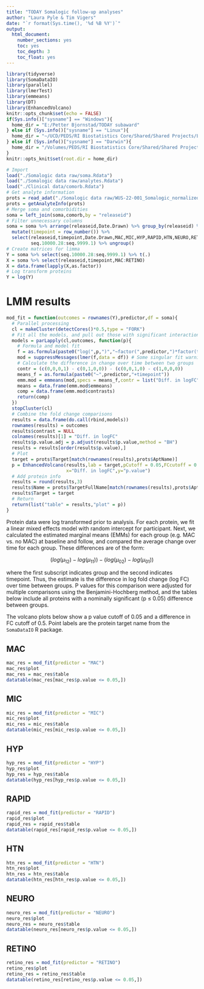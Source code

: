 ```yaml
---
title: "TODAY Somalogic follow-up analyses"
author: "Laura Pyle & Tim Vigers"
date: "`r format(Sys.time(), '%d %B %Y')`"
output:
  html_document:
    number_sections: yes
    toc: yes
    toc_depth: 3
    toc_float: yes
---
```


```r
library(tidyverse)
library(SomaDataIO)
library(parallel)
library(lmerTest)
library(emmeans)
library(DT)
library(EnhancedVolcano)
knitr::opts_chunk$set(echo = FALSE)
if(Sys.info()["sysname"] == "Windows"){
  home_dir = "E:/Petter Bjornstad/TODAY subaward"
} else if (Sys.info()["sysname"] == "Linux"){
  home_dir = "~/UCD/PEDS/RI Biostatistics Core/Shared/Shared Projects/Laura/Peds Endo/Petter Bjornstad/TODAY subaward/"
} else if (Sys.info()["sysname"] == "Darwin"){
  home_dir = "/Volumes/PEDS/RI Biostatistics Core/Shared/Shared Projects/Laura/Peds Endo/Petter Bjornstad/TODAY subaward"
}
knitr::opts_knit$set(root.dir = home_dir)
```

```r
# Import
load("./Somalogic data raw/soma.Rdata")
load("./Somalogic data raw/analytes.Rdata")
load("./Clinical data/comorb.Rdata")
# Get analyte information
prots = read_adat("./Somalogic data raw/WUS-22-001_Somalogic_normalized/WUS-22-001_v4.1_EDTAPlasma.hybNorm.medNormInt.plateScale.calibrate.anmlQC.qcCheck.anmlSMP.adat")
prots = getAnalyteInfo(prots)
# Merge soma and comorbidities
soma = left_join(soma,comorb,by = "releaseid")
# Filter unnecessary columns
soma = soma %>% arrange(releaseid,Date.Drawn) %>% group_by(releaseid) %>% 
  mutate(timepoint = row_number()) %>%
  select(releaseid,timepoint,Date.Drawn,MAC,MIC,HYP,RAPID,HTN,NEURO,RETINO,
         seq.10000.28:seq.9999.1) %>% ungroup()
# Create matrices for limma
Y = soma %>% select(seq.10000.28:seq.9999.1) %>% t(.)
X = soma %>% select(releaseid,timepoint,MAC:RETINO)
X = data.frame(lapply(X,as.factor))
# Log transform proteins
Y = log(Y)
```

# LMM results

```r
mod_fit = function(outcomes = rownames(Y),predictor,df = soma){
  # Parallel processing
  cl = makeCluster(detectCores()*0.5,type = "FORK")
  # Fit all the models, and pull out those with significant interaction term
  models = parLapply(cl,outcomes, function(p){
    # Formula and model fit
    f = as.formula(paste0("log(",p,")","~factor(",predictor,")*factor(timepoint)+(1|releaseid)"))
    mod = suppressMessages(lmer(f,data = df)) # Some singular fit warnings here, but okay to ignore per Laura
    # Calculate the difference in change over time between two groups
    contr = (c(0,0,0,1) - c(0,1,0,0)) - (c(0,0,1,0) - c(1,0,0,0))
    means_f = as.formula(paste0("~",predictor,"+timepoint"))
    emm.mod = emmeans(mod,specs = means_f,contr = list("Diff. in logFC" = contr))
    means = data.frame(emm.mod$emmeans)
    comp = data.frame(emm.mod$contrasts)
    return(comp)
  })
  stopCluster(cl)
  # Combine the fold change comparisons
  results = data.frame(do.call(rbind,models))
  rownames(results) = outcomes
  results$contrast = NULL
  colnames(results)[1] = "Diff. in logFC"
  results$p.value.adj = p.adjust(results$p.value,method = "BH")
  results = results[order(results$p.value),]
  # Plot
  target = prots$Target[match(rownames(results),prots$AptName)]
  p = EnhancedVolcano(results,lab = target,pCutoff = 0.05,FCcutoff = 0.5,
                      x="Diff. in logFC",y="p.value")
  # Add protein info
  results = round(results,3)
  results$Name = prots$TargetFullName[match(rownames(results),prots$AptName)]
  results$Target = target
  # Return
  return(list("table" = results,"plot" = p))
}
```

Protein data were log transformed prior to analysis. For each protein, we fit a linear mixed effects model with random intercept for participant. Next, we calculated the estimated marginal means (EMMs) for each group (e.g. MAC vs. no MAC) at baseline and follow, and compared the average change over time for each group. These differences are of the form:

$$
(log(\mu_{12})-log(\mu_{11}))-(log(\mu_{02})-log(\mu_{01}))
$$

where the first subscript indicates group and the second indicates timepoint. Thus, the estimate is the difference in log fold change (log FC) over time between groups. P values for this comparison were adjusted for multiple comparisons using the Benjamini-Hochberg method, and the tables below include all proteins with a nominally significant (p $\leq$ 0.05) difference between groups.

The volcano plots below show a p value cutoff of 0.05 and a difference in FC cutoff of 0.5. Point labels are the protein target name from the `SomaDataIO` R package.

## MAC

```r
mac_res = mod_fit(predictor = "MAC")
mac_res$plot
mac_res = mac_res$table
datatable(mac_res[mac_res$p.value <= 0.05,])
```

## MIC

```r
mic_res = mod_fit(predictor = "MIC")
mic_res$plot
mic_res = mic_res$table
datatable(mic_res[mic_res$p.value <= 0.05,])
```

## HYP

```r
hyp_res = mod_fit(predictor = "HYP")
hyp_res$plot
hyp_res = hyp_res$table
datatable(hyp_res[hyp_res$p.value <= 0.05,])
```

## RAPID

```r
rapid_res = mod_fit(predictor = "RAPID")
rapid_res$plot
rapid_res = rapid_res$table
datatable(rapid_res[rapid_res$p.value <= 0.05,])
```

## HTN

```r
htn_res = mod_fit(predictor = "HTN")
htn_res$plot
htn_res = htn_res$table
datatable(htn_res[htn_res$p.value <= 0.05,])
```

## NEURO

```r
neuro_res = mod_fit(predictor = "NEURO")
neuro_res$plot
neuro_res = neuro_res$table
datatable(neuro_res[neuro_res$p.value <= 0.05,])
```

## RETINO

```r
retino_res = mod_fit(predictor = "RETINO")
retino_res$plot
retino_res = retino_res$table
datatable(retino_res[retino_res$p.value <= 0.05,])
```
